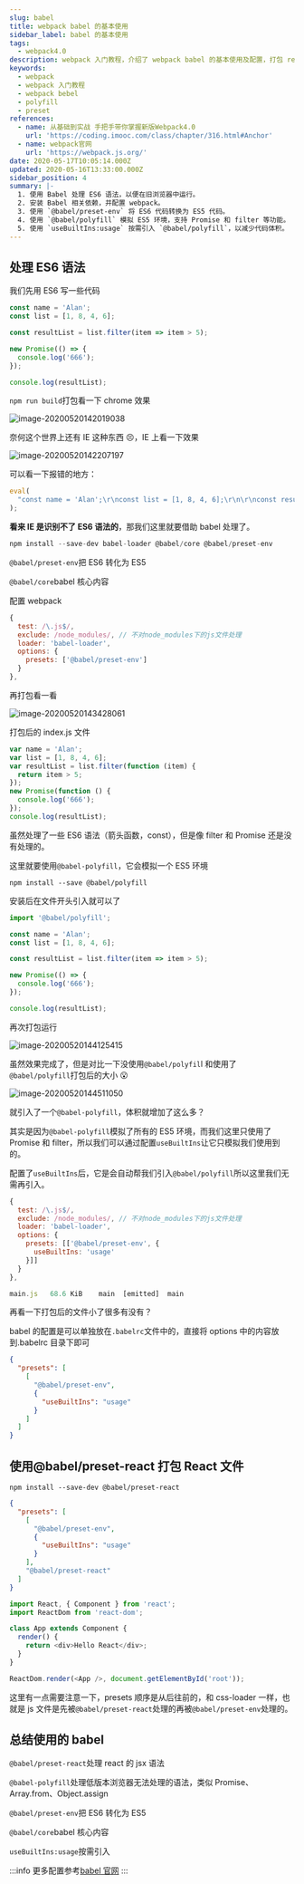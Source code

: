 ```yaml
---
slug: babel
title: webpack babel 的基本使用
sidebar_label: babel 的基本使用
tags:
  - webpack4.0
description: webpack 入门教程，介绍了 webpack babel 的基本使用及配置，打包 react 项目，处理 ES6 语法
keywords:
  - webpack
  - webpack 入门教程
  - webpack bebel
  - polyfill
  - preset
references:
  - name: 从基础到实战 手把手带你掌握新版Webpack4.0
    url: 'https://coding.imooc.com/class/chapter/316.html#Anchor'
  - name: webpack官网
    url: 'https://webpack.js.org/'
date: 2020-05-17T10:05:14.000Z
updated: 2020-05-16T13:33:00.000Z
sidebar_position: 4
summary: |-
  1. 使用 Babel 处理 ES6 语法，以便在旧浏览器中运行。
  2. 安装 Babel 相关依赖，并配置 webpack。
  3. 使用 `@babel/preset-env` 将 ES6 代码转换为 ES5 代码。
  4. 使用 `@babel/polyfill` 模拟 ES5 环境，支持 Promise 和 filter 等功能。
  5. 使用 `useBuiltIns:usage` 按需引入 `@babel/polyfill`，以减少代码体积。
---
```


## 处理 ES6 语法

我们先用 ES6 写一些代码

```js
const name = 'Alan';
const list = [1, 8, 4, 6];

const resultList = list.filter(item => item > 5);

new Promise(() => {
  console.log('666');
});

console.log(resultList);
```

`npm run build`打包看一下 chrome 效果

![image-20200520142019038](https://raw.githubusercontent.com/3Alan/images/master/img/image-20200520142019038.png)

奈何这个世界上还有 IE 这种东西 😣，IE 上看一下效果

![image-20200520142207197](https://raw.githubusercontent.com/3Alan/images/master/img/image-20200520142207197.png)

可以看一下报错的地方：

```js
eval(
  "const name = 'Alan';\r\nconst list = [1, 8, 4, 6];\r\n\r\nconst resultList = list.filter(item => item > 5);\r\n\r\nnew Promise(() => {\r\n  console.log('666');\r\n})\r\n\r\nconsole.log(resultList);\r\n\n\n//# sourceURL=webpack:///./src/index.js?"
);
```

**看来 IE 是识别不了 ES6 语法的**，那我们这里就要借助 babel 处理了。

```js
npm install --save-dev babel-loader @babel/core @babel/preset-env
```

`@babel/preset-env`把 ES6 转化为 ES5

`@babel/core`babel 核心内容

配置 webpack

```js
{
  test: /\.js$/,
  exclude: /node_modules/, // 不对node_modules下的js文件处理
  loader: 'babel-loader',
  options: {
    presets: ['@babel/preset-env']
  }
},
```

再打包看一看

![image-20200520143428061](https://raw.githubusercontent.com/3Alan/images/master/img/image-20200520143428061.png)

打包后的 index.js 文件

```js
var name = 'Alan';
var list = [1, 8, 4, 6];
var resultList = list.filter(function (item) {
  return item > 5;
});
new Promise(function () {
  console.log('666');
});
console.log(resultList);
```

虽然处理了一些 ES6 语法（箭头函数，const），但是像 filter 和 Promise 还是没有处理的。

这里就要使用`@babel-polyfill`，它会模拟一个 ES5 环境

```
npm install --save @babel/polyfill
```

安装后在文件开头引入就可以了

```js
import '@babel/polyfill';

const name = 'Alan';
const list = [1, 8, 4, 6];

const resultList = list.filter(item => item > 5);

new Promise(() => {
  console.log('666');
});

console.log(resultList);
```

再次打包运行

![image-20200520144125415](https://raw.githubusercontent.com/3Alan/images/master/img/image-20200520144125415.png)

虽然效果完成了，但是对比一下没使用`@babel/polyfil`l 和使用了`@babel/polyfill`打包后的大小 😮

![image-20200520144511050](https://raw.githubusercontent.com/3Alan/images/master/img/image-20200520144511050.png)

就引入了一个`@babel-polyfill`，体积就增加了这么多？

其实是因为`@babel-polyfill`模拟了所有的 ES5 环境，而我们这里只使用了 Promise 和 filter，所以我们可以通过配置`useBuiltIns`让它只模拟我们使用到的。

配置了`useBuiltIns`后，它是会自动帮我们引入`@babel/polyfill`所以这里我们无需再引入。

```js
{
  test: /\.js$/,
  exclude: /node_modules/, // 不对node_modules下的js文件处理
  loader: 'babel-loader',
  options: {
    presets: [['@babel/preset-env', {
      useBuiltIns: 'usage'
    }]]
  }
},
```

```js
main.js   68.6 KiB    main  [emitted]  main
```

再看一下打包后的文件小了很多有没有？

babel 的配置是可以单独放在`.babelrc`文件中的，直接将 options 中的内容放到.babelrc 目录下即可

```json
{
  "presets": [
    [
      "@babel/preset-env",
      {
        "useBuiltIns": "usage"
      }
    ]
  ]
}
```

## 使用@babel/preset-react 打包 React 文件

```
npm install --save-dev @babel/preset-react
```

<Tabs>
<TabItem value=".babelrc" label=".babelrc">

```json
{
  "presets": [
    [
      "@babel/preset-env",
      {
        "useBuiltIns": "usage"
      }
    ],
    "@babel/preset-react"
  ]
}
```

</TabItem>
<TabItem value="index.js" label="index.js">

```js
import React, { Component } from 'react';
import ReactDom from 'react-dom';

class App extends Component {
  render() {
    return <div>Hello React</div>;
  }
}

ReactDom.render(<App />, document.getElementById('root'));
```

</TabItem>

</Tabs>

这里有一点需要注意一下，presets 顺序是从后往前的，和 css-loader 一样，也就是 js 文件是先被`@babel/preset-react`处理的再被`@babel/preset-env`处理的。

## 总结使用的 babel

`@babel/preset-react`处理 react 的 jsx 语法

`@babel-polyfill`处理低版本浏览器无法处理的语法，类似 Promise、Array.from、Object.assign

`@babel/preset-env`把 ES6 转化为 ES5

`@babel/core`babel 核心内容

`useBuiltIns:usage`按需引入

:::info
更多配置参考[babel 官网](https://babeljs.io/docs/en/)
:::
